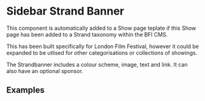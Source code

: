 
<Meta title="2 Pattern Library/1 Structure/Sidebar Strand Banner" component={SidebarStrandBanner} />

# Sidebar Strand Banner
 
This component is automatically added to a Show page teplate if this Show page has been added to a Strand taxonomy within the BFI CMS. 

This has been built specifically for London Film Festival, however it could be expanded to be utlised for other categorisations or collections of showings. 

The Strandbanner includes a colour scheme, image, text and link. It can also have an optional sponsor.
 
## Examples

<Canvas>
    <Story name="Example">
        <div style={{padding: "20px", maxWidth: "350px"}}>
            <SidebarStrandBanner strand={strandExample} />
        </div>
    </Story>
</Canvas>

<Canvas>
    <Story name="Example 2">
        <div style={{padding: "20px", maxWidth: "350px"}}>
            <SidebarStrandBanner strand={strand2} />
        </div>
    </Story>
</Canvas>

